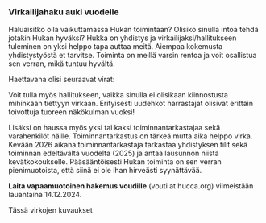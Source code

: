 
### Virkailijahaku auki vuodelle 

Haluaisitko olla vaikuttamassa Hukan toimintaan? Olisiko sinulla intoa tehdä jotakin Hukan hyväksi?
Hukka on yhdistys ja virkailijaksi/hallitukseen tuleminen on yksi helppo tapa auttaa meitä. Aiempaa
kokemusta yhdistystyöstä et tarvitse. Toiminta on meillä varsin rentoa ja voit osallistua sen
verran, mikä tuntuu hyvältä.

Haettavana olisi seuraavat virat:

<AvailableOfficerRoles />

Voit tulla myös hallitukseen, vaikka sinulla ei olisikaan kiinnostusta mihinkään tiettyyn virkaan.
Erityisesti uudehkot harrastajat olisivat erittäin toivottuja tuoreen näkökulman vuoksi!

Lisäksi on haussa myös yksi tai kaksi toiminnantarkastajaa sekä varahenkilöt näille.
Toiminnantarkastus on tärkeä mutta aika helppo virka. Kevään 2026 aikana toiminnantarkastaja
tarkastaa yhdistyksen tilit sekä toiminnan edeltävältä vuodelta (2025) ja antaa lausunnon niistä
kevätkokoukselle. Pääsääntöisesti Hukan toiminta on sen verran pienimuotoista, että siinä ei ole
ihan hirveästi syynättävää.

**Laita vapaamuotoinen hakemus voudille** (vouti at hucca.org) viimeistään lauantaina 14.12.2024.

Tässä virkojen kuvaukset

<AvailableOfficerRoleDescriptions />
